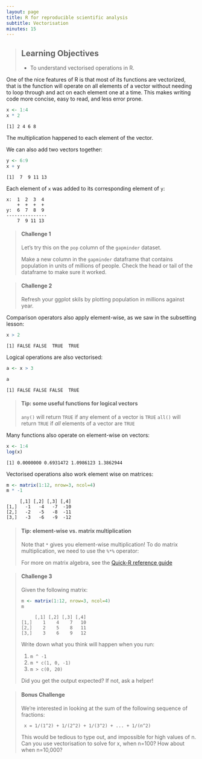 ```yaml
---
layout: page
title: R for reproducible scientific analysis
subtitle: Vectorisation
minutes: 15
---
```


> ## Learning Objectives {.objectives}
>
> * To understand vectorised operations in R.
>

One of the nice features of R is that most of its functions are vectorized,
that is the function will operate on all elements of a vector without 
needing to loop through and act on each element one at a time. This makes
writing code more concise, easy to read, and less error prone.


~~~ {.r}
x <- 1:4
x * 2
~~~ 

~~~ {.output}
[1] 2 4 6 8
~~~

The multiplication happened to each element of the vector.

We can also add two vectors together:

~~~ {.r}
y <- 6:9
x + y
~~~

~~~ {.output}
[1]  7  9 11 13
~~~

Each element of `x` was added to its corresponding element of `y`:

~~~ {.output}
x:  1  2  3  4
    +  +  +  +
y:  6  7  8  9
---------------
    7  9 11 13
~~~


> #### Challenge 1 {.challenge}
>
> Let's try this on the `pop` column of the `gapminder` dataset. 
>
> Make a new column in the `gapminder` dataframe that
> contains population in units of millions of people.
> Check the head or tail of the dataframe to make sure
> it worked.
>

> #### Challenge 2 {.challenge}
> 
> Refresh your ggplot skils by plotting population in millions against year. 
>

Comparison operators also apply element-wise, as we saw in the
subsetting lesson:

~~~ {.r}
x > 2
~~~ 

~~~ {.output}
[1] FALSE FALSE  TRUE  TRUE
~~~

Logical operations are also vectorised:

~~~ {.r}
a <- x > 3
~~~

~~~ {.r}
a
~~~ 

~~~ {.output}
[1] FALSE FALSE FALSE  TRUE
~~~


> #### Tip: some useful functions for logical vectors {.callout}
>
> `any()` will return `TRUE` if any element of a vector is `TRUE`
> `all()` will return `TRUE` if *all* elements of a vector are `TRUE`
>

Many functions also operate on element-wise on vectors:

~~~ {.r}
x <- 1:4
log(x)
~~~

~~~ {.output}
[1] 0.0000000 0.6931472 1.0986123 1.3862944
~~~

Vectorised operations also work element wise on matrices:

~~~ {.r}
m <- matrix(1:12, nrow=3, ncol=4)
m * -1
~~~

~~~ {.output}
     [,1] [,2] [,3] [,4]
[1,]   -1   -4   -7  -10
[2,]   -2   -5   -8  -11
[3,]   -3   -6   -9  -12
~~~

> #### Tip: element-wise vs. matrix multiplication {.callout}
>
> Note that `*` gives you element-wise multiplication!
> To do matrix multiplication, we need to use the `%*%` operator:
>
> For more on matrix algebra, see the [Quick-R reference
> guide](http://www.statmethods.net/advstats/matrix.html)



> #### Challenge 3 {.challenge}
> 
> Given the following matrix:
> 
> ~~~ {.r}
> m <- matrix(1:12, nrow=3, ncol=4)
> m
> ~~~
>
> ~~~ {.output}
>      [,1] [,2] [,3] [,4]
> [1,]    1    4    7   10
> [2,]    2    5    8   11
> [3,]    3    6    9   12
> ~~~
>
> Write down what you think will happen when you run:
>
> 1. `m ^ -1`
> 2. `m * c(1, 0, -1)`
> 3. `m > c(0, 20)`
>
> Did you get the output expected? If not, ask a helper!
>

> #### Bonus Challenge {.challenge}
> 
> We're interested in looking at the sum of the
> following sequence of fractions:
>
> ~~~ {.output}
>  x = 1/(1^2) + 1/(2^2) + 1/(3^2) + ... + 1/(n^2)
> ~~~
>
> This would be tedious to type out, and impossible for
> high values of n.
> Can you use vectorisation to solve for x, when n=100?
> How about when n=10,000?
>

